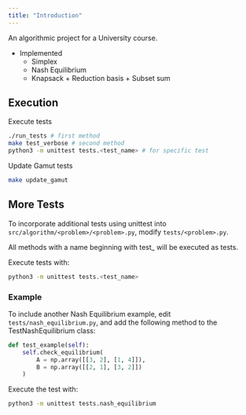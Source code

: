 ```yaml
---
title: "Introduction"
---
```


An algorithmic project for a University course.

- Implemented
    - Simplex
    - Nash Equilibrium
    - Knapsack + Reduction basis + Subset sum

## Execution

Execute tests
```bash
./run_tests # first method
make test_verbose # second method
python3 -m unittest tests.<test_name> # for specific test
```

Update Gamut tests
```bash
make update_gamut
```

## More Tests

To incorporate additional tests using unittest into `src/algorithm/<problem>/<problem>.py`, modify `tests/<problem>.py`.

All methods with a name beginning with test_ will be executed as tests.

Execute tests with:
```bash
python3 -m unittest tests.<test_name>
```

### Example

To include another Nash Equilibrium example, edit `tests/nash_equilibrium.py`, and add the following method to the TestNashEquilibrium class:

```python
def test_example(self):
    self.check_equilibrium(
        A = np.array([[3, 2], [1, 4]]), 
        B = np.array([[2, 1], [3, 2]])
    )
```

Execute the test with:
```bash
python3 -m unittest tests.nash_equilibrium
```